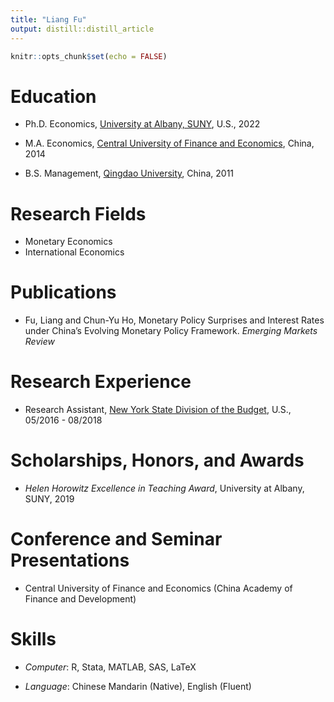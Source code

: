 ```yaml
---
title: "Liang Fu"
output: distill::distill_article
---
```


```r
knitr::opts_chunk$set(echo = FALSE)
```

# Education

-   Ph.D. Economics, [University at Albany, SUNY](https://www.albany.edu/), U.S., 2022

-   M.A. Economics, [Central University of Finance and Economics](http://en.cufe.edu.cn/), China, 2014

-   B.S. Management, [Qingdao University](https://istudy.qdu.edu.cn/en/index), China, 2011



# Research Fields

-   Monetary Economics
-   International Economics



# Publications

-   Fu, Liang and Chun-Yu Ho, Monetary Policy Surprises and Interest Rates under China's Evolving Monetary Policy Framework. *Emerging Markets Review*



<!-- # Teaching Experience -->

<!-- -   University at Albany, SNUY, 08/2018 - 12/2021 -->

<!--     -   Economic Statistics (Undergraduate): Fall 2021 -->
<!--     -   Money and Banking (Undergraduate): Summer 2018, Fall 2018, Fall 2019, Spring 2020 -->
<!--     -   Intermediate Macroeconomics (Undergraduate): Spring 2019, Fall 2020, Spring 2021 -->



# Research Experience

-   Research Assistant, [New York State Division of the Budget](https://www.budget.ny.gov/), U.S., 05/2016 - 08/2018



# Scholarships, Honors, and Awards

-   *Helen Horowitz Excellence in Teaching Award*, University at Albany, SUNY, 2019



# Conference and Seminar Presentations

-   Central University of Finance and Economics (China Academy of Finance and Development)




# Skills

-   *Computer*: R, Stata, MATLAB, SAS, LaTeX

-   *Language*: Chinese Mandarin (Native), English (Fluent)



